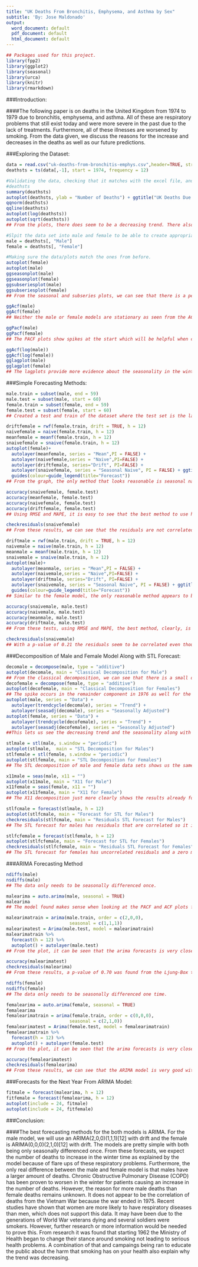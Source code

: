 ---
title: "UK Deaths From Bronchitis, Emphysema, and Asthma by Sex"
subtitle: 'By: Jose Maldonado'
output:
  word_document: default
  pdf_document: default
  html_document: default
---
```{r, echo=FALSE, message=FALSE, warning = FALSE}
## Packages used for this project.
library(fpp2)
library(ggplot2)
library(seasonal)
library(urca)
library(knitr)
library(rmarkdown)
```

###Introduction:

####The following paper is on deaths in the United Kingdom from 1974 to 1979 due to bronchitis, emphysema, and asthma. All of these are respiratory problems that still exist today and were more severe in the past due to the lack of treatments.  Furthermore, all of these illnesses are worsened by smoking. From the data given, we discuss the reasons for the increase and decreases in the deaths as well as our future predictions. 

###Exploring the Dataset:
```{r, message=FALSE, warning=FALSE}
data = read.csv("uk-deaths-from-bronchitis-emphys.csv",header=TRUE, stringsAsFactors = FALSE)
deathsts = ts(data[,-1], start = 1974, frequency = 12)

#Validating the data, checking that it matches with the excel file, and that it's not out of the normal.
#deathsts
summary(deathsts)
autoplot(deathsts, ylab = "Number of Deaths") + ggtitle("UK Deaths Due to COPD")
qqnorm(deathsts)
qqline(deathsts)
autoplot(log(deathsts))
autoplot(sqrt(deathsts))
## From the plots, there does seem to be a decreasing trend. There also appears to be similar seasonalities for both the male and female models.  The seasonal variation is consistent except for the spike in 1975. Also due to the spike in 1976 we can say that there isn't enough evidence of a cyclic behaviour.

#Slpit the data set into male and female to be able to create appropriate forecast models.
male = deathsts[, "Male"]
female = deathsts[, "Female"]

#Making sure the data/plots match the ones from before.
autoplot(female)
autoplot(male)
ggseasonplot(male)
ggseasonplot(female)
ggsubseriesplot(male)
ggsubseriesplot(female)
## From the seasonal and subseries plots, we can see that there is a peak in deaths in January and February and a trough in September and August.  The data starts to increase in around September until its peak and then continues to decrease for the rest of the year. This could mean that the data would need to be seasonally differenced.

ggAcf(male)
ggAcf(female)
## Neither the male or female models are stationary as seen from the ACF plots therefore the data needs to be seasonally differenced to become stationary. Both the male and female ACF plots show the positive lags slowly decreasing over time indicating there is a decreasing trend.

ggPacf(male)
ggPacf(female)
## The PACF plots show spikes at the start which will be helpful when checking our ARIMA model.

ggAcf(log(male))
ggAcf(log(female))
gglagplot(male)
gglagplot(female)
## The lagplots provide more evidence about the seasonality in the winter that is occurring.

```

###Simple Forecasting Methods:
```{r, message=FALSE, warning=FALSE}
male.train = subset(male, end = 59)
male.test = subset(male, start = 60)
female.train = subset(female, end = 59)
female.test = subset(female, start = 60)
## Created a test and train of the dataset where the test set is the last year of data, which is 1979.  Training set is everything before.

driftfemale = rwf(female.train, drift = TRUE, h = 12)
naivefemale = naive(female.train, h = 12)
meanfemale = meanf(female.train, h = 12)
snaivefemale = snaive(female.train, h = 12)
autoplot(female)+
  autolayer(meanfemale, series = "Mean",PI = FALSE) + 
  autolayer(naivefemale,series = "Naive",PI=FALSE) + 
  autolayer(driftfemale, series="Drift", PI=FALSE) +
  autolayer(snaivefemale, series = "Seasonal Naive", PI = FALSE) + ggtitle("Female Simple Forecasts")+xlab("")+ylab("")+
  guides(colour=guide_legend(title="Forecast"))
## From the graph, the only method that looks reasonable is seasonal naive.  However, we will still test all methods to see their results.

accuracy(snaivefemale, female.test)
accuracy(meanfemale, female.test)
accuracy(naivefemale, female.test)
accuracy(driftfemale, female.test)
## Using RMSE and MAPE, it is easy to see that the best method to use here would be seasonal naive.

checkresiduals(snaivefemale)
## From these results, we can see that the residuals are not correlated with a p-value of 0.5606. They also have a zero mean and are normally distributed.  This is an acceptable forecasting method for the female dataset.

driftmale = rwf(male.train, drift = TRUE, h = 12)
naivemale = naive(male.train, h = 12)
meanmale = meanf(male.train, h = 12)
snaivemale = snaive(male.train, h = 12)
autoplot(male)+
  autolayer(meanmale, series = "Mean",PI = FALSE) + 
  autolayer(naivemale,series = "Naive",PI=FALSE) + 
  autolayer(driftmale, series="Drift", PI=FALSE) +
  autolayer(snaivemale, series = "Seasonal Naive", PI = FALSE) + ggtitle("Male Simple Forecasts")+xlab("")+ylab("")+
  guides(colour=guide_legend(title="Forecast"))
## Similar to the female model, the only reasonable method appears to be seasonal naive. 

accuracy(snaivemale, male.test)
accuracy(naivemale, male.test)
accuracy(meanmale, male.test)
accuracy(driftmale, male.test)
## From these tests, using RMSE and MAPE, the best method, clearly, is seasonal naive.

checkresiduals(snaivemale)
## With a p-value of 0.21 the residuals seem to be correlated even though they appear to have a 0 mean. Also, the residuals are some-what normally distributed. Ultimately this is not an acceptable forecasting method, there is a better one.
```

###Decomposition of Male and Female Model Along with STL Forecast:
```{r, message=FALSE, warning=FALSE}
decomale = decompose(male, type = "additive")
autoplot(decomale, main = "Classical Decomposition for Male")
## From the classical decomposition, we can see that there is a small decreasing trend. There is more evidence of the seasonality.  However, the important information from the decomposition is the spike in 1976 in the remainder component.
decofemale = decompose(female, type = "additive")
autoplot(decofemale, main = "Classical Decomposition for Females")
## The spike occurs in the remainder component in 1976 as well for the females.
autoplot(male, series = "Data") +
  autolayer(trendcycle(decomale), series = "Trend") +
  autolayer(seasadj(decomale), series = "Seasonally Adjusted")
autoplot(female, series = "Data") + 
  autolayer(trendcycle(decofemale), series = "Trend") +
  autolayer(seasadj(decofemale), series = "Seasonally Adjusted")
##This lets us see the decreasing trend and the seasonality along with the original data.

stlmale = stl(male, s.window = "periodic")
autoplot(stlmale,  main = "STL Decomposition for Males")
stlfemale = stl(female, s.window = "periodic")
autoplot(stlfemale, main = "STL Decomposition for Females")
## The STL decomposition of male and female data sets shows us the same results we found in the classical decomposition. Decreasing trend and heavy seasonality patterns.

x11male = seas(male, x11 = "")
autoplot(x11male, main = "X11 for Male")
x11female = seas(female, x11 = "")
autoplot(x11female, main = "X11 for Female")
## The X11 decomposition just more clearly shows the results already found by the decomposition methods we used above.

stlfcmale = forecast(stlmale, h = 12)
autoplot(stlfcmale, main = "Forecast for STL for Males")
checkresiduals(stlfcmale, main = "Residuals STL Forecast for Males")
## The STL forecast for males has residuals that are correlated so it is thrown out.

stlfcfemale = forecast(stlfemale, h = 12)
autoplot(stlfcfemale, main = "Forecast for STL for Females")
checkresiduals(stlfcfemale, main = "Residuals STL Forecast for Females")
## The STL forecast for females has uncorrelated residuals and a zero mean.  However, the seasonal naive still appears to be a better forecast.  Still, this is not a bad method.
```

###ARIMA Forecasting Method
```{R, message=FALSE, warning=FALSE}
ndiffs(male)
nsdiffs(male)
## The data only needs to be seasonally differenced once.

malearima = auto.arima(male, seasonal = TRUE)
malearima
## The model found makes sense when looking at the PACF and ACF plots for males.  The model is fairly simple so this should be suffice.

malearimatrain = arima(male.train, order = c(2,0,0), 
                        seasonal = c(1,1,1))
malearimatest = Arima(male.test, model = malearimatrain)
malearimatrain %>%
  forecast(h = 12) %>%
  autoplot() + autolayer(male.test)
## From the plot, it can be seen that the arima forecasts is very close to the actual data.

accuracy(malearimatest)
checkresiduals(malearima)
## From these results, a p-value of 0.70 was found from the Ljung-Box test showing the residuals are uncorrelated.  The residuals are not normally distributed but this appears to be the best forecasting method.

ndiffs(female)
nsdiffs(female)
## The data only needs to be seasonally differenced one time.

femalearima = auto.arima(female, seasonal = TRUE)
femalearima
femalearimatrain = arima(female.train, order = c(0,0,0), 
                        seasonal = c(2,1,0))
femalearimatest = Arima(female.test, model = femalearimatrain)
femalearimatrain %>%
  forecast(h = 12) %>%
  autoplot() + autolayer(female.test)
## From the plot, it can be seen that the arima forecasts is very close to the actual data.

accuracy(femalearimatest)
checkresiduals(femalearima)
## From these results, we can see that the ARIMA model is very good with a p-value of 0.84.  Also, the accuracy of the test was very good using MAPE and MASE making this our best model for the female dataset.
```

###Forecasts for the Next Year From ARIMA Model:
```{r, message=FALSE, warning=FALSE}
fitmale = forecast(malearima, h = 12)
fitfemale = forecast(femalearima, h = 12)
autoplot(include = 24, fitmale)
autoplot(include = 24, fitfemale)
```

###Conclusion:

####The best forecasting methods for the both models is ARIMA.  For the male model, we will use an ARIMA(2,0,0)(1,1,1)[12] with drift and the female is ARIMA(0,0,0)(2,1,0)[12] with drift.  The models are pretty simple with both being only seasonally differenced once.  From these forecasts, we expect the number of deaths to increase in the winter time as explained by the model because of flare ups of these respiratory problems.  Furthermore, the only real difference between the male and female model is that males have a larger amount of deaths.  Chronic Obstructive Pulmonary Disease (COPD) has been proven to worsen in the winter for patients causing an increase in the number of deaths. However, the reason for more male deaths than female deaths remains unknown.  It does not appear to be the correlation of deaths from the Vietnam War because the war ended in 1975.  Recent studies have shown that women are more likely to have respiratory diseases than men, which does not support this data.  It may have been due to the generations of World War veterans dying and several soldiers were smokers.  However, further research or more information would be needed to prove this. From research it was found that starting 1962 the Ministry of Health began to change their stance around smoking not leading to serious health problems. A combination of that and campaings being ran to educate the public about the harm that smoking has on your health also explain why the trend was decreasing.
